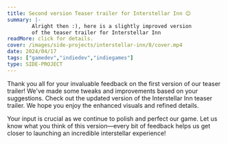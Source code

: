 ```yaml
---
title: Second version Teaser trailer for Interstellar Inn 😊
summary: |-
        Alright then :), here is a slightly improved version
        of the teaser trailer for Interstellar Inn
readMore: click for details.
cover: /images/side-projects/interstellar-inn/8/cover.mp4
date: 2024/04/17
tags: ["gamedev","indiedev","indiegames"]
type: SIDE-PROJECT
---
```


Thank you all for your invaluable feedback on the first
version of our teaser trailer! We've made some tweaks and
improvements based on your suggestions. Check out the
updated version of the Interstellar Inn teaser trailer.
We hope you enjoy the enhanced visuals and refined details.

Your input is crucial as we continue to polish and perfect our game.
Let us know what you think of this version—every bit of feedback helps
us get closer to launching an incredible interstellar experience!
